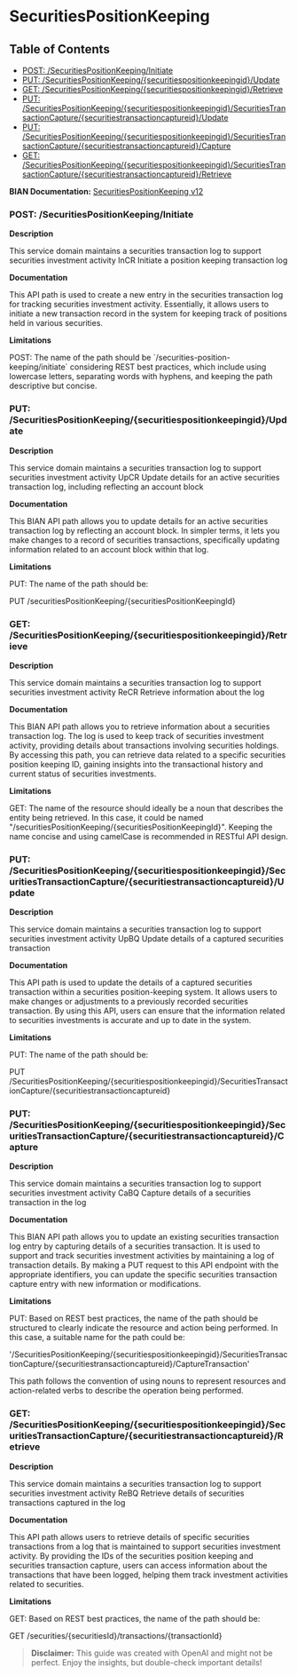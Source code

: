 # SecuritiesPositionKeeping

## Table of Contents
- [POST: /SecuritiesPositionKeeping/Initiate](#post-/securitiespositionkeeping/initiate)
- [PUT: /SecuritiesPositionKeeping/\{securitiespositionkeepingid\}/Update](#put-/securitiespositionkeeping/\{securitiespositionkeepingid\}/update)
- [GET: /SecuritiesPositionKeeping/\{securitiespositionkeepingid\}/Retrieve](#get-/securitiespositionkeeping/\{securitiespositionkeepingid\}/retrieve)
- [PUT: /SecuritiesPositionKeeping/\{securitiespositionkeepingid\}/SecuritiesTransactionCapture/\{securitiestransactioncaptureid\}/Update](#put-/securitiespositionkeeping/\{securitiespositionkeepingid\}/securitiestransactioncapture/\{securitiestransactioncaptureid\}/update)
- [PUT: /SecuritiesPositionKeeping/\{securitiespositionkeepingid\}/SecuritiesTransactionCapture/\{securitiestransactioncaptureid\}/Capture](#put-/securitiespositionkeeping/\{securitiespositionkeepingid\}/securitiestransactioncapture/\{securitiestransactioncaptureid\}/capture)
- [GET: /SecuritiesPositionKeeping/\{securitiespositionkeepingid\}/SecuritiesTransactionCapture/\{securitiestransactioncaptureid\}/Retrieve](#get-/securitiespositionkeeping/\{securitiespositionkeepingid\}/securitiestransactioncapture/\{securitiestransactioncaptureid\}/retrieve)


**BIAN Documentation:** [SecuritiesPositionKeeping v12](https://app.swaggerhub.com/apis/BIAN-3/SecuritiesPositionKeeping/12.0.0)

### POST: /SecuritiesPositionKeeping/Initiate

**Description**

This service domain maintains a securities transaction log to support securities investment activity InCR Initiate a position keeping transaction log

**Documentation**

This API path is used to create a new entry in the securities transaction log for tracking securities investment activity\. Essentially\, it allows users to initiate a new transaction record in the system for keeping track of positions held in various securities\.

**Limitations**

POST: The name of the path should be \`/securities\-position\-keeping/initiate\` considering REST best practices\, which include using lowercase letters\, separating words with hyphens\, and keeping the path descriptive but concise\.

### PUT: /SecuritiesPositionKeeping/\{securitiespositionkeepingid\}/Update

**Description**

This service domain maintains a securities transaction log to support securities investment activity UpCR Update details for an active securities transaction log\, including reflecting an account block

**Documentation**

This BIAN API path allows you to update details for an active securities transaction log by reflecting an account block\. In simpler terms\, it lets you make changes to a record of securities transactions\, specifically updating information related to an account block within that log\.

**Limitations**

PUT: The name of the path should be:

PUT /securitiesPositionKeeping/\{securitiesPositionKeepingId\}

### GET: /SecuritiesPositionKeeping/\{securitiespositionkeepingid\}/Retrieve

**Description**

This service domain maintains a securities transaction log to support securities investment activity ReCR Retrieve information about the log

**Documentation**

This BIAN API path allows you to retrieve information about a securities transaction log\. The log is used to keep track of securities investment activity\, providing details about transactions involving securities holdings\. By accessing this path\, you can retrieve data related to a specific securities position keeping ID\, gaining insights into the transactional history and current status of securities investments\.

**Limitations**

GET: The name of the resource should ideally be a noun that describes the entity being retrieved\. In this case\, it could be named "/securitiesPositionKeeping/\{securitiesPositionKeepingId\}"\. Keeping the name concise and using camelCase is recommended in RESTful API design\.

### PUT: /SecuritiesPositionKeeping/\{securitiespositionkeepingid\}/SecuritiesTransactionCapture/\{securitiestransactioncaptureid\}/Update

**Description**

This service domain maintains a securities transaction log to support securities investment activity UpBQ Update details of a captured securities transaction

**Documentation**

This API path is used to update the details of a captured securities transaction within a securities position\-keeping system\. It allows users to make changes or adjustments to a previously recorded securities transaction\. By using this API\, users can ensure that the information related to securities investments is accurate and up to date in the system\.

**Limitations**

PUT: The name of the path should be: 

PUT /SecuritiesPositionKeeping/\{securitiespositionkeepingid\}/SecuritiesTransactionCapture/\{securitiestransactioncaptureid\}

### PUT: /SecuritiesPositionKeeping/\{securitiespositionkeepingid\}/SecuritiesTransactionCapture/\{securitiestransactioncaptureid\}/Capture

**Description**

This service domain maintains a securities transaction log to support securities investment activity CaBQ Capture details of a securities transaction in the log

**Documentation**

This BIAN API path allows you to update an existing securities transaction log entry by capturing details of a securities transaction\. It is used to support and track securities investment activities by maintaining a log of transaction details\. By making a PUT request to this API endpoint with the appropriate identifiers\, you can update the specific securities transaction capture entry with new information or modifications\.

**Limitations**

PUT: Based on REST best practices\, the name of the path should be structured to clearly indicate the resource and action being performed\. In this case\, a suitable name for the path could be:

'/SecuritiesPositionKeeping/\{securitiespositionkeepingid\}/SecuritiesTransactionCapture/\{securitiestransactioncaptureid\}/CaptureTransaction'

This path follows the convention of using nouns to represent resources and action\-related verbs to describe the operation being performed\.

### GET: /SecuritiesPositionKeeping/\{securitiespositionkeepingid\}/SecuritiesTransactionCapture/\{securitiestransactioncaptureid\}/Retrieve

**Description**

This service domain maintains a securities transaction log to support securities investment activity ReBQ Retrieve details of securities transactions captured in the log

**Documentation**

This API path allows users to retrieve details of specific securities transactions from a log that is maintained to support securities investment activity\. By providing the IDs of the securities position keeping and securities transaction capture\, users can access information about the transactions that have been logged\, helping them track investment activities related to securities\.

**Limitations**

GET: Based on REST best practices\, the name of the path should be:

GET /securities/\{securitiesId\}/transactions/\{transactionId\}

> **Disclaimer:** This guide was created with OpenAI and might not be perfect. Enjoy the insights, but double-check important details!
